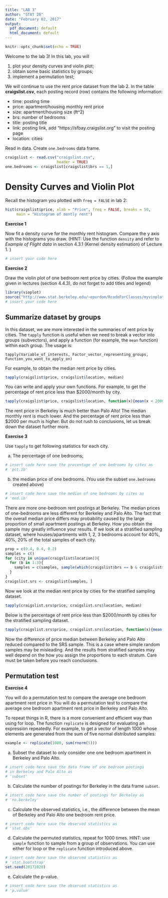 ```yaml
---
title: "LAB 3"
author: "STAT 28"
date: "February 02, 2017"
output:
  pdf_document: default
  html_document: default
---
```


```r
knitr::opts_chunk$set(echo = TRUE)
```

Welcome to the lab 3! In this lab, you will

1) plot your density curves and violin plot;
2) obtain some basic statistics by groups;
3) implement a permutation test;

We will continue to use the rent price dataset from the lab 2. In the table **craigslist.csv**, each posting record (row) contains the following information:

- time: posting time
- price: apartment/housing monthly rent price
- size: apartment/housing size (ft^2)
- brs: number of bedrooms
- title: posting title
- link: posting link, add "https://sfbay.craigslist.org" to visit the posting page
- location: cities

Read in data. Create `one.bedrooms` data frame.

```r
craigslist <- read.csv("craigslist.csv", 
                       header = TRUE)
one.bedrooms <- craigslist[craigslist$brs == 1,]
```

# Density Curves and Violin Plot

Recall the histogram you plotted with `freq = FALSE` in lab 2:

```r
hist(craigslist$price, xlab = "Price", freq = FALSE, breaks = 50,
     main = "Histogram of montly rent")
```


**Exercise 1** 

Now fit a density curve for the monthly rent histogram. Compare the y axis with the histograms you draw. (HINT: Use the function `density` and refer to *Example of Flight data* in section 4.3.1 (Kernel density estimation) of Lecture 1. )

```r
# insert your code here
```

**Exercise 2** 

Draw the violin plot of one bedroom rent price by cities. (Follow the example given in lectures (section 4.4.3), do not forget to add titles and legend)

```r
library(vioplot)
source("http://www.stat.berkeley.edu/~epurdom/RcodeForClasses/myvioplot.R")
# insert your code here
```

## Summarize dataset by groups

In this dataset, we are more interested in the summaries of rent price by cities. The `tapply` function is useful when we need to break a vector into groups (subvectors), and apply a function (for example, the `mean` function) within each group. The usage is:

```{}
tapply(Variable_of_interests, Factor_vector_representing_groups, Function_you_want_to_apply_on)
```

For example, to obtain the median rent price by cities.

```r
tapply(craigslist$price, craigslist$location, median)
```

You can write and apply your own functions. For example, to get the percentage of rent price less than $2000/month by city.

```r
tapply(craigslist$price, craigslist$location, function(x){mean(x < 2000)})
```

The rent price in Berkeley is much better than Palo Alto! The median monthly rent is much lower. And the percentage of rent price less than $2000 per much is higher. But do not rush to conclusions, let us break down the dataset further more. 

\pagebreak

**Exercise 3** 

Use `tapply` to get following statistics for each city.

(a) The percentage of one bedrooms;

```r
# insert code here save the precentage of one bedrooms by cites as
# 'pct.1b'


```

(b) the median price of one bedrooms. (You use the subset `one.bedrooms` created above)

```r
# insert code here save the median of one bedrooms by cites as
# 'med.ib'


```

There are more one-bedroom rent postings at Berkeley. The median prices of one-bedrooms are less different for Berkeley and Palo Alto. The fact that the overall median price differs may probability caused by the large proportion of small apartment postings at Berkeley. How you obtain the sample may greatly influence your results. If we look at a stratified sampling dataset, where houses/apartments with 1, 2, 3 bedrooms account for 40\%, 40\%, 20\% of the total samples of each city.

```r
prop = c(0.4, 0.4, 0.2)
samples = c()
for (city in unique(craigslist$location)){
  for (b in 1:3){
    samples = c(samples, sample(which(craigslist$brs == b & craigslist$location == city), prop[b]*60))
  }
}
craigslist.srs <- craigslist[samples, ]
```

Now we look at the median rent price by cities for the stratified sampling dataset.

```r
tapply(craigslist.srs$price, craigslist.srs$location, median)
```

Below is the percentage of rent price less than $2000/month by cities for the stratified sampling dataset.

```r
tapply(craigslist.srs$price, craigslist.srs$location, function(x){mean(x < 2000)})
```

Now the difference of price median between Berkeley and Palo Alto reduced compared to the SRS sample. This is a case where simple random samples may be misleading. And the results from stratified samples may well depend on the how you assign the proportions to each stratum. Care must be taken before you reach conclusions.

## Permutation test

**Exercise 4** 

You will do a permutation test to compare the average one bedroom apartment rent price in You will do a permutation test to compare the average one bedroom apartment rent price in Berkeley and Palo Alto.

To repeat things in R, there is a more convenient and efficient way than using for loop. The function `replicate` is designed for evaluating an expression repeatedly. For example, to get a vector of length 1000 whose elements are generated from the sum of five normal distributed samples:

```r
example <- replicate(1000, sum(rnorm(5)))
```

(a) Subset the dataset to only consider one one bedroom apartment in Berkeley and Palo Alto.

```r
# insert code here save the data frame of one bedroom postings 
# in Berkeley and Palo Alto as
# 'subset'


```

(b) Calculate the number of postings for Berkeley in the data frame `subset`.

```r
# insert code here save the number of postings for Berkeley as
# 'no.berkeley'


```

(c) Calculate the observed statistics, i.e., the difference between the mean of Berkeley and Palo Alto one bedroom rent price.

```r
# insert code here save the observed statistics as
# 'stat.obs'


```

(d) Calculate the permuted statistics, repeat for 1000 times. HINT: use `sample` function to sample from a group of observations. You can use either for loop or the `replicate` function introduced above.

```r
# insert code here save the observed statistics as
# 'stat.bootstrap'
set.seed(20172828)


```

(e) Calculate the p-value.

```r
# insert code here save the observed statistics as
# 'p.value'


```
